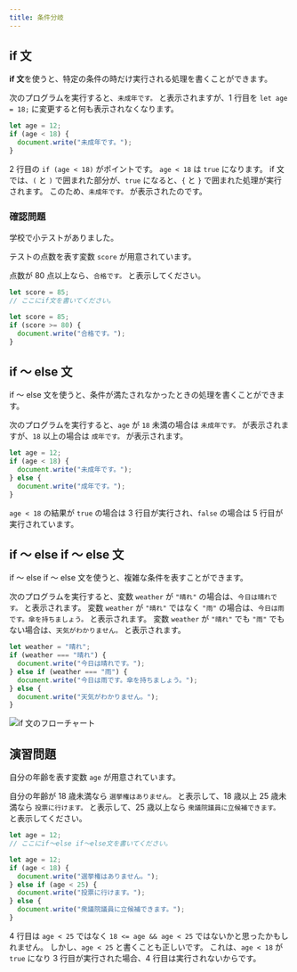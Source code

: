 ```yaml
---
title: 条件分岐
---
```


## if 文

**if 文**を使うと、特定の条件の時だけ実行される処理を書くことができます。

次のプログラムを実行すると、`未成年です。` と表示されますが、1 行目を `let age = 18;` に変更すると何も表示されなくなります。

```javascript showLineNumbers
let age = 12;
if (age < 18) {
  document.write("未成年です。");
}
```

2 行目の `if (age < 18)` がポイントです。
`age < 18` は `true` になります。
if 文では、`(` と `)` で囲まれた部分が、`true` になると、`{` と `}` で囲まれた処理が実行されます。
このため、`未成年です。` が表示されたのです。

### 確認問題

学校で小テストがありました。

テストの点数を表す変数 `score` が用意されています。

点数が 80 点以上なら、`合格です。` と表示してください。

```javascript
let score = 85;
// ここにif文を書いてください。
```

<Answer title="小テスト">

```javascript
let score = 85;
if (score >= 80) {
  document.write("合格です。");
}
```

<ViewSource url={import.meta.url} path="_samples/quiz" />

</Answer>

## if ～ else 文

if ～ else 文を使うと、条件が満たされなかったときの処理を書くことができます。

次のプログラムを実行すると、`age` が `18` 未満の場合は `未成年です。` が表示されますが、`18` 以上の場合は `成年です。` が表示されます。

```javascript showLineNumbers
let age = 12;
if (age < 18) {
  document.write("未成年です。");
} else {
  document.write("成年です。");
}
```

`age < 18` の結果が `true` の場合は 3 行目が実行され、`false` の場合は 5 行目が実行されています。

## if ～ else if ～ else 文

if ～ else if ～ else 文を使うと、複雑な条件を表すことができます。

次のプログラムを実行すると、変数 `weather` が `"晴れ"` の場合は、`今日は晴れです。` と表示されます。
変数 `weather` が `"晴れ"` ではなく `"雨"` の場合は、`今日は雨です。傘を持ちましょう。` と表示されます。
変数 `weather` が `"晴れ"` でも `"雨"` でもない場合は、`天気がわかりません。` と表示されます。

```javascript
let weather = "晴れ";
if (weather === "晴れ") {
  document.write("今日は晴れです。");
} else if (weather === "雨") {
  document.write("今日は雨です。傘を持ちましょう。");
} else {
  document.write("天気がわかりません。");
}
```

![if 文のフローチャート](./flowchart.drawio.svg)

## 演習問題

自分の年齢を表す変数 `age` が用意されています。

自分の年齢が 18 歳未満なら `選挙権はありません。` と表示して、18 歳以上 25 歳未満なら `投票に行けます。` と表示して、25 歳以上なら `衆議院議員に立候補できます。` と表示してください。

```javascript
let age = 12;
// ここにif～else if～else文を書いてください。
```

<Answer title="選挙権">

```javascript showLineNumbers
let age = 12;
if (age < 18) {
  document.write("選挙権はありません。");
} else if (age < 25) {
  document.write("投票に行けます。");
} else {
  document.write("衆議院議員に立候補できます。");
}
```

<ViewSource url={import.meta.url} path="_samples/voting-rights" />

4 行目は `age < 25` ではなく `18 <= age && age < 25` ではないかと思ったかもしれません。
しかし、`age < 25` と書くことも正しいです。
これは、`age < 18` が `true` になり 3 行目が実行された場合、4 行目は実行されないからです。

</Answer>
